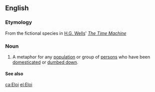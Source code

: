 {{also|Éloi}}

==English==

===Etymology===
From the fictional species in [[w:H.G. Wells|H.G. Wells]]' ''[[w:The Time Machine|The Time Machine]]''

===Noun===
{{en-noun|Eloi}}
# A metaphor for any [[population]] or group of [[persons]] who have been [[domesticated]] or [[dumbed down]].

====See also====
{{projectlinks
|pedia}}

[[ca:Eloi]]
[[el:Eloi]]